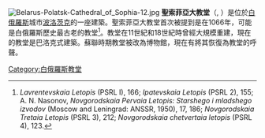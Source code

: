 {{expand|time=2015-12-22T08:58:49+00:00}}
[[File:Belarus-Polatsk-Cathedral_of_Sophia-12.jpg|thumb]]
'''聖索菲亞大教堂'''（{{lang-be|Сафійскі сабор}}, {{lang-ru|Софийский собор}}）是位於[[白俄羅斯|白俄羅斯]]城市[[波洛茨克|波洛茨克]]的一座建築。聖索菲亞大教堂首次被提到是在1066年，可能是白俄羅斯歷史最古老的教堂<ref>''Lavrentevskaia Letopis'' (PSRL I), 166; ''Ipatevskaia Letopis'' (PSRL 2), 155; A. N. Nasonov, ''Novgorodskaia Pervaia Letopis: Starshego i mladshego izvodov'' (Moscow and Leningrad: ANSSR, 1950), 17, 186; ''Novgorodskaia Tretaia Letopis'' (PSRL 3), 212; ''Novgorodskaia chetvertaia letopis'' (PSRL 4), 123.</ref>。教堂在11世紀和18世紀時曾經大規模重建，現在的教堂是巴洛克式建築。蘇聯時期教堂被改為博物館，現在有將其恢復為教堂的呼聲。
{{coord|55|29|10.00|N|28|45|31.40|E|source:be-x-oldwiki_region:BY_type:landmark|display=title}}
{{commonscat|Cathedral of Saint Sophia, Polatsk}}
[[Category:白俄羅斯教堂|Category:白俄羅斯教堂]]